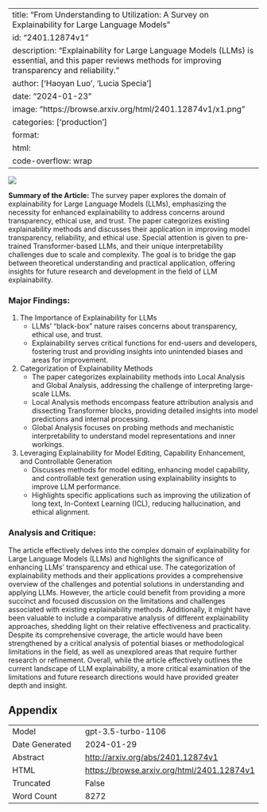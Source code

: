 
---
title: "From Understanding to Utilization: A Survey on Explainability for Large Language Models"
id: "2401.12874v1"
description: "Explainability for Large Language Models (LLMs) is essential, and this paper reviews methods for improving transparency and reliability."
author: ['Haoyan Luo', 'Lucia Specia']
date: "2024-01-23"
image: "https://browse.arxiv.org/html/2401.12874v1/x1.png"
categories: ['production']
format:
  html:
    code-overflow: wrap
---

![](https://browse.arxiv.org/html/2401.12874v1/x1.png)

**Summary of the Article:**
The survey paper explores the domain of explainability for Large Language Models (LLMs), emphasizing the necessity for enhanced explainability to address concerns around transparency, ethical use, and trust. The paper categorizes existing explainability methods and discusses their application in improving model transparency, reliability, and ethical use. Special attention is given to pre-trained Transformer-based LLMs, and their unique interpretability challenges due to scale and complexity. The goal is to bridge the gap between theoretical understanding and practical application, offering insights for future research and development in the field of LLM explainability.

### Major Findings:
1. The Importance of Explainability for LLMs
    - LLMs' "black-box" nature raises concerns about transparency, ethical use, and trust.
    - Explainability serves critical functions for end-users and developers, fostering trust and providing insights into unintended biases and areas for improvement.

2. Categorization of Explainability Methods
    - The paper categorizes explainability methods into Local Analysis and Global Analysis, addressing the challenge of interpreting large-scale LLMs.
    - Local Analysis methods encompass feature attribution analysis and dissecting Transformer blocks, providing detailed insights into model predictions and internal processing.
    - Global Analysis focuses on probing methods and mechanistic interpretability to understand model representations and inner workings.
   
3. Leveraging Explainability for Model Editing, Capability Enhancement, and Controllable Generation
    - Discusses methods for model editing, enhancing model capability, and controllable text generation using explainability insights to improve LLM performance.
    - Highlights specific applications such as improving the utilization of long text, In-Context Learning (ICL), reducing hallucination, and ethical alignment.

### Analysis and Critique:
The article effectively delves into the complex domain of explainability for Large Language Models (LLMs) and highlights the significance of enhancing LLMs' transparency and ethical use. The categorization of explainability methods and their applications provides a comprehensive overview of the challenges and potential solutions in understanding and applying LLMs. However, the article could benefit from providing a more succinct and focused discussion on the limitations and challenges associated with existing explainability methods. Additionally, it might have been valuable to include a comparative analysis of different explainability approaches, shedding light on their relative effectiveness and practicality. Despite its comprehensive coverage, the article would have been strengthened by a critical analysis of potential biases or methodological limitations in the field, as well as unexplored areas that require further research or refinement. Overall, while the article effectively outlines the current landscape of LLM explainability, a more critical examination of the limitations and future research directions would have provided greater depth and insight.

## Appendix

|          |          |
|----------|----------|
| Model     | gpt-3.5-turbo-1106       |
| Date Generated     | 2024-01-29       |
| Abstract | [http://arxiv.org/abs/2401.12874v1](http://arxiv.org/abs/2401.12874v1)        |
| HTML     | [https://browse.arxiv.org/html/2401.12874v1](https://browse.arxiv.org/html/2401.12874v1)       |
| Truncated       | False       |
| Word Count       | 8272       |